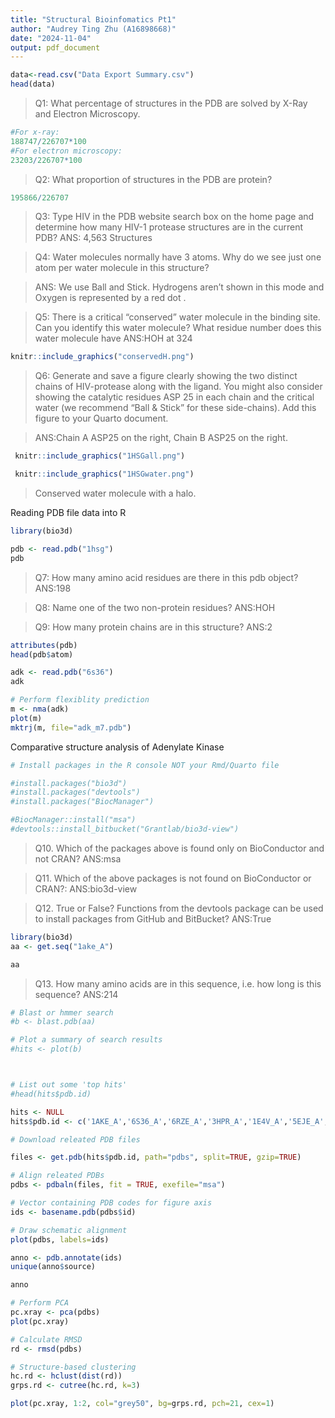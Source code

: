 ```yaml
---
title: "Structural Bioinfomatics Pt1"
author: "Audrey Ting Zhu (A16898668)"
date: "2024-11-04"
output: pdf_document
---
```



```r
data<-read.csv("Data Export Summary.csv")
head(data)
```

>Q1: What percentage of structures in the PDB are solved by X-Ray and Electron Microscopy.

```r
#For x-ray: 
188747/226707*100
#For electron microscopy:
23203/226707*100
```

>Q2: What proportion of structures in the PDB are protein?

```r
195866/226707
```

>Q3: Type HIV in the PDB website search box on the home page and determine how many HIV-1 protease structures are in the current PDB?
>ANS: 4,563 Structures


>Q4: Water molecules normally have 3 atoms. Why do we see just one atom per water molecule in this structure?

>ANS: We use Ball and Stick. Hydrogens aren't shown in this mode and Oxygen is represented by a red dot .

>Q5: There is a critical “conserved” water molecule in the binding site. Can you identify this water molecule? What residue number does this water molecule have
>ANS:HOH at 324

```r
knitr::include_graphics("conservedH.png")
```


>Q6: Generate and save a figure clearly showing the two distinct chains of HIV-protease along with the ligand. You might also consider showing the catalytic residues ASP 25 in each chain and the critical water (we recommend “Ball & Stick” for these side-chains). Add this figure to your Quarto document.


>ANS:Chain A ASP25 on the right, Chain B ASP25 on the right. 

```r
 knitr::include_graphics("1HSGall.png")
```
```r
 knitr::include_graphics("1HSGwater.png")
```
>Conserved water molecule with a halo.

Reading PDB file data into R

```r
library(bio3d)
```



```r
pdb <- read.pdb("1hsg")
pdb
```

>Q7: How many amino acid residues are there in this pdb object?
>ANS:198

>Q8: Name one of the two non-protein residues? 
>ANS:HOH

>Q9: How many protein chains are in this structure?
>ANS:2


```r
attributes(pdb)
head(pdb$atom)
```

```r
adk <- read.pdb("6s36")
adk
```
```r
# Perform flexiblity prediction
m <- nma(adk)
plot(m)
mktrj(m, file="adk_m7.pdb")
```

Comparative structure analysis of Adenylate Kinase

```r
# Install packages in the R console NOT your Rmd/Quarto file

#install.packages("bio3d")
#install.packages("devtools")
#install.packages("BiocManager")

#BiocManager::install("msa")
#devtools::install_bitbucket("Grantlab/bio3d-view")
```

>Q10. Which of the packages above is found only on BioConductor and not CRAN? 
>ANS:msa

>Q11. Which of the above packages is not found on BioConductor or CRAN?: 
>ANS:bio3d-view

>Q12. True or False? Functions from the devtools package can be used to install packages from GitHub and BitBucket?
>ANS:True



```r
library(bio3d)
aa <- get.seq("1ake_A")

aa
```
>Q13. How many amino acids are in this sequence, i.e. how long is this sequence? 
>ANS:214


```r
# Blast or hmmer search 
#b <- blast.pdb(aa)

# Plot a summary of search results
#hits <- plot(b)



# List out some 'top hits'
#head(hits$pdb.id)

```

```r
hits <- NULL
hits$pdb.id <- c('1AKE_A','6S36_A','6RZE_A','3HPR_A','1E4V_A','5EJE_A','1E4Y_A','3X2S_A','6HAP_A','6HAM_A','4K46_A','3GMT_A','4PZL_A')
```

```r
# Download releated PDB files

files <- get.pdb(hits$pdb.id, path="pdbs", split=TRUE, gzip=TRUE)
```

```r


# Align releated PDBs
pdbs <- pdbaln(files, fit = TRUE, exefile="msa")
```
```r
# Vector containing PDB codes for figure axis
ids <- basename.pdb(pdbs$id)

# Draw schematic alignment
plot(pdbs, labels=ids)
```

```r
anno <- pdb.annotate(ids)
unique(anno$source)

anno
```
```r
# Perform PCA
pc.xray <- pca(pdbs)
plot(pc.xray)
```
```r
# Calculate RMSD
rd <- rmsd(pdbs)

# Structure-based clustering
hc.rd <- hclust(dist(rd))
grps.rd <- cutree(hc.rd, k=3)

plot(pc.xray, 1:2, col="grey50", bg=grps.rd, pch=21, cex=1)

```

